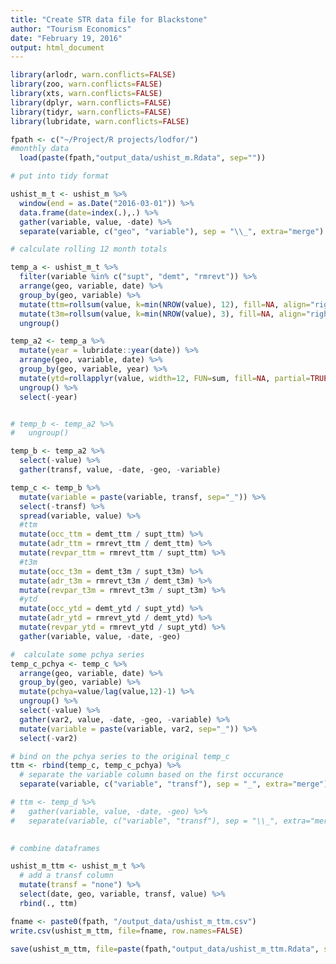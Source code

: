 ```yaml
---
title: "Create STR data file for Blackstone"
author: "Tourism Economics"
date: "February 19, 2016"
output: html_document
---
```


```r
library(arlodr, warn.conflicts=FALSE)
library(zoo, warn.conflicts=FALSE)
library(xts, warn.conflicts=FALSE)
library(dplyr, warn.conflicts=FALSE)
library(tidyr, warn.conflicts=FALSE)
library(lubridate, warn.conflicts=FALSE)

```


```r
fpath <- c("~/Project/R projects/lodfor/") 
#monthly data
  load(paste(fpath,"output_data/ushist_m.Rdata", sep=""))

```

```r

# put into tidy format

ushist_m_t <- ushist_m %>%
  window(end = as.Date("2016-03-01")) %>%
  data.frame(date=index(.),.) %>%
  gather(variable, value, -date) %>%
  separate(variable, c("geo", "variable"), sep = "\\_", extra="merge") 

```

```r

# calculate rolling 12 month totals

temp_a <- ushist_m_t %>%
  filter(variable %in% c("supt", "demt", "rmrevt")) %>%
  arrange(geo, variable, date) %>%
  group_by(geo, variable) %>%
  mutate(ttm=rollsum(value, k=min(NROW(value), 12), fill=NA, align="right")) %>%
  mutate(t3m=rollsum(value, k=min(NROW(value), 3), fill=NA, align="right")) %>%
  ungroup()

temp_a2 <- temp_a %>%
  mutate(year = lubridate::year(date)) %>%
  arrange(geo, variable, date) %>%
  group_by(geo, variable, year) %>%
  mutate(ytd=rollapplyr(value, width=12, FUN=sum, fill=NA, partial=TRUE)) %>%
  ungroup() %>%
  select(-year) 


# temp_b <- temp_a2 %>%
#   ungroup()

temp_b <- temp_a2 %>%
  select(-value) %>%
  gather(transf, value, -date, -geo, -variable)

temp_c <- temp_b %>%
  mutate(variable = paste(variable, transf, sep="_")) %>%
  select(-transf) %>%
  spread(variable, value) %>%
  #ttm
  mutate(occ_ttm = demt_ttm / supt_ttm) %>%
  mutate(adr_ttm = rmrevt_ttm / demt_ttm) %>%
  mutate(revpar_ttm = rmrevt_ttm / supt_ttm) %>%
  #t3m
  mutate(occ_t3m = demt_t3m / supt_t3m) %>%
  mutate(adr_t3m = rmrevt_t3m / demt_t3m) %>%
  mutate(revpar_t3m = rmrevt_t3m / supt_t3m) %>%
  #ytd
  mutate(occ_ytd = demt_ytd / supt_ytd) %>%
  mutate(adr_ytd = rmrevt_ytd / demt_ytd) %>%
  mutate(revpar_ytd = rmrevt_ytd / supt_ytd) %>%
  gather(variable, value, -date, -geo)

#  calculate some pchya series
temp_c_pchya <- temp_c %>%
  arrange(geo, variable, date) %>%
  group_by(geo, variable) %>%
  mutate(pchya=value/lag(value,12)-1) %>%
  ungroup() %>%
  select(-value) %>%
  gather(var2, value, -date, -geo, -variable) %>%
  mutate(variable = paste(variable, var2, sep="_")) %>%
  select(-var2)

# bind on the pchya series to the original temp_c
ttm <- rbind(temp_c, temp_c_pchya) %>%
  # separate the variable column based on the first occurance
  separate(variable, c("variable", "transf"), sep = "_", extra="merge") 

# ttm <- temp_d %>%
#   gather(variable, value, -date, -geo) %>%
#   separate(variable, c("variable", "transf"), sep = "\\_", extra="merge")
  
```

```r

# combine dataframes

ushist_m_ttm <- ushist_m_t %>%
  # add a transf column
  mutate(transf = "none") %>%
  select(date, geo, variable, transf, value) %>%
  rbind(., ttm)

```


```r

fname <- paste0(fpath, "/output_data/ushist_m_ttm.csv")
write.csv(ushist_m_ttm, file=fname, row.names=FALSE)

save(ushist_m_ttm, file=paste(fpath,"output_data/ushist_m_ttm.Rdata", sep=""))

```

